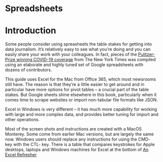 # Spreadsheets { .unnumbered}


# Introduction { #xl-intro .unnumbered}

Some people consider using spreasheets the table stakes for getting into data journalism. It's relatively easy to see what you're doing and you can easily share your work with your colleagues. In fact,  pieces of the [Pulitzer-Prize winning COVID-19 coverage](https://www.pulitzer.org/winners/new-york-times-6) from The New York Times was compiled using an elaborate and highly tuned set of Google spreadsheets with dozens of contributors. 

This guide uses Excel for the Mac from Office 365, which most newsrooms still have. The reason is that they're a little easier to get around and in particular have more options for pivot tables -- a crucial part of the table stakes. But Google sheets shine elsewhere in this book, particularly when it comes time to scrape websites or import non-tabular file formats like JSON. 

Excel in Windows is very different -- it has much more capability for working with large and more complex data, and provides better tuning for import and other operations.  

Most of the screen shots and instructions are created with a MacOS Monterey. Some come from earlier Mac versions, but are largely the same now. Windows users should replace any instructions for using the CMD- key with the CTL- key.  There is a table that compares keystrokes for Apple desktops, laptops and Windows machines for Excel at the bottom of [An Excel Refresher](xl-refresher)
